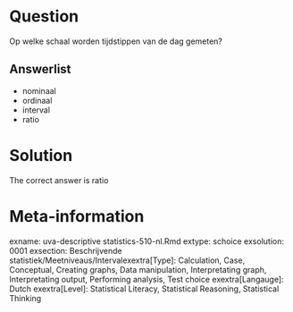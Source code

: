 Question
========

Op welke schaal worden tijdstippen van de dag gemeten? 

Answerlist
----------
* nominaal
* ordinaal
* interval
* ratio

Solution
========

The correct answer is  ratio 

Meta-information
================
exname: uva-descriptive statistics-510-nl.Rmd 
extype: schoice 
exsolution: 0001 
exsection: Beschrijvende statistiek/Meetniveaus/Intervalexextra[Type]: Calculation, Case, Conceptual, Creating graphs, Data manipulation, Interpretating graph, Interpretating output, Performing analysis, Test choice 
exextra[Langauge]: Dutch 
exextra[Level]: Statistical Literacy, Statistical Reasoning, Statistical Thinking 
